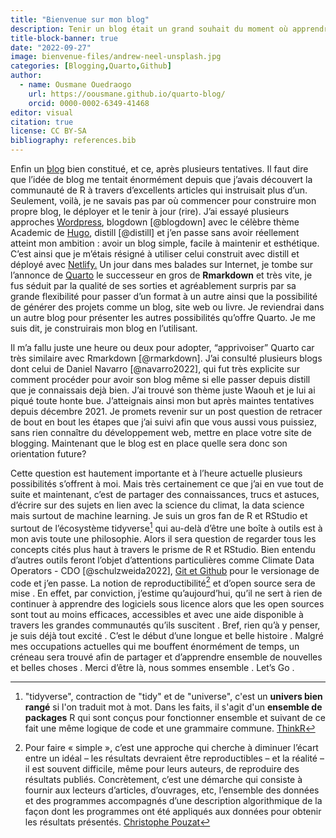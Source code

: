 ```yaml
---
title: "Bienvenue sur mon blog"
description: Tenir un blog était un grand souhait du moment où apprendre et partager de nouvelles choses fait partie intégrante de ma personnalité. Aujourdui c'est chose faite !
title-block-banner: true
date: "2022-09-27"
image: bienvenue-files/andrew-neel-unsplash.jpg
categories: [Blogging,Quarto,Github]
author:
  - name: Ousmane Ouedraogo
    url: https://oousmane.github.io/quarto-blog/
    orcid: 0000-0002-6349-41468
editor: visual
citation: true
license: CC BY-SA
bibliography: references.bib
---
```


Enfin un [blog](https://www.journaldunet.fr/web-tech/dictionnaire-du-webmastering/1203251-blog-definition-et-acteurs/ "C'est quoi un blog?") bien constitué, et ce, après plusieurs tentatives.
Il faut dire que l'idée de blog me tentait énormément depuis que j'avais découvert la communauté de R à travers d'excellents articles qui instruisait plus d'un.
Seulement, voilà, je ne savais pas par où commencer pour construire mon propre blog, le déployer et le tenir à jour (rire).
J'ai essayé plusieurs approches [Wordpress](https://wordpress.com "Wordpress"), blogdown [@blogdown] avec le célèbre thème Academic de [Hugo](https://gohugo.io "Hugo"), distill [@distill] et j'en passe sans avoir réellement atteint mon ambition : avoir un blog simple, facile à maintenir et esthétique.
C'est ainsi que je m'étais résigné à utiliser celui construit avec distill et déployé avec [Netlify.](https://www.netlify.com "Netlify")
Un jour dans mes balades sur Internet, je tombe sur l'annonce de [Quarto](https://quarto.org "Quarto") le successeur en gros de **Rmarkdown** et très vite, je fus séduit par la qualité de ses sorties et agréablement surpris par sa grande flexibilité pour passer d'un format à un autre ainsi que la possibilité de générer des projets comme un blog, site web ou livre.
Je reviendrai dans un autre blog pour présenter les autres possibilités qu'offre Quarto.
Je me suis dit, je construirais mon blog en l'utilisant.

Il m'a fallu juste une heure ou deux pour adopter, "apprivoiser" Quarto car très similaire avec Rmarkdown [@rmarkdown].
J'ai consulté plusieurs blogs dont celui de Daniel Navarro [@navarro2022], qui fut très explicite sur comment procéder pour avoir son blog même si elle passer depuis distill que je connaissais dejà bien.
J'ai trouvé son thème juste Waouh et je lui ai piqué toute honte bue.
J'atteignais ainsi mon but après maintes tentatives depuis décembre 2021.
Je promets revenir sur un post question de retracer de bout en bout les étapes que j'ai suivi afin que vous aussi vous puissiez, sans rien connaître du développement web, mettre en place votre site de blogging.
Maintenant que le blog est en place quelle sera donc son orientation future?

Cette question est hautement importante et à l'heure actuelle plusieurs possibilités s'offrent à moi.
Mais très certainement ce que j'ai en vue tout de suite et maintenant, c'est de partager des connaissances, trucs et astuces, d'écrire sur des sujets en lien avec la science du climat, la data science mais surtout de machine learning.
Je suis un gros fan de R et RStudio et surtout de l'écosystème tidyverse[^1] qui au-delà d'être une boîte à outils est à mon avis toute une philosophie.
Alors il sera question de regarder tous les concepts cités plus haut à travers le prisme de R et RStudio.
Bien entendu d'autres outils feront l'objet d'attentions particulières comme Climate Data Operators - CDO [@schulzweida2022], [Git et Github](https://www.pierre-giraud.com/git-github-apprendre-cours/presentation-git-github/ "Git et Github") pour le versionage de code et j'en passe.
La notion de reproductibilité[^2] et d'open source sera de mise
. En effet, par conviction, j'estime qu'aujourd'hui, qu'il ne sert à rien de continuer à apprendre des logiciels sous licence alors que les open sources sont tout au moins efficaces, accessibles et avec une aide disponible à travers les grandes communautés qu'ils suscitent
. Bref, rien qu'à y penser, je suis déjà tout excité
. C'est le début d'une longue et belle histoire
. Malgré mes occupations actuelles qui me bouffent énormément de temps, un créneau sera trouvé afin de partager et d'apprendre ensemble de nouvelles et belles choses
. Merci d'être là, nous sommes ensemble
. Let's Go
.

[^1]: \"tidyverse\", contraction de \"tidy\" et de \"universe\", c\'est un **univers bien rangé** si l\'on traduit mot à mot.
    Dans les faits, il s\'agit d\'un **ensemble de packages** R qui sont conçus pour fonctionner ensemble et suivant de ce fait une même logique de code et une grammaire commune.
    [ThinkR](https://thinkr.fr/c-est-quoi-le-tidyverse/)

[^2]: Pour faire « simple », c'est une approche qui cherche à diminuer l'écart entre un idéal -- les résultats devraient être reproductibles -- et la réalité -- il est souvent difficile, même pour leurs auteurs, de reproduire des résultats publiés.
    Concrètement, c'est une démarche qui consiste à fournir aux lecteurs d'articles, d'ouvrages, etc, l'ensemble des données et des programmes accompagnés d'une description algorithmique de la façon dont les programmes ont été appliqués aux données pour obtenir les résultats présentés.
    [Christophe Pouzat](https://www.societe-informatique-de-france.fr/wp-content/uploads/2021/05/journee-sif-repro-1-pouzat-recherche-repro.pdf "Christophe Pouzat - Recherche reproductible")
